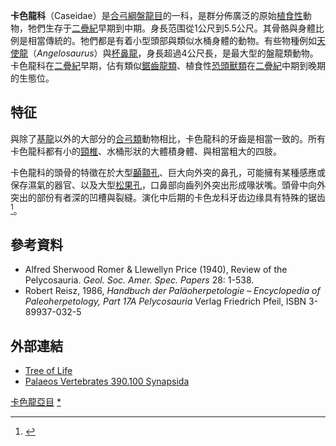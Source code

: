 {{Automatic taxobox
| taxon = Caseidae
| fossil_range = {{fossil_range|300|263}}[[二疊紀|二疊紀]]早到中期
| status = Fossil
| image = cotylorhynchus_BW.jpg
| image_caption = [[杯鼻龍|杯鼻龍]]
| familia_authority = Williston, 1912
| subdivision_ranks = [[屬|屬]]
| subdivision =
*''Alierasaurus''
*[[天使龍屬|天使龍屬]] ''Angelosaurus''
*''Arisierpeton''
*[[卡色龍屬|卡色龍屬]] ''Casea''
*''Caseoides''
*''Caseopsis''
*[[杯鼻龍屬|杯鼻龍屬]] ''Cotylorhynchus''
*[[埃納托龍屬|埃納托龍屬]] ''Ennatosaurus''
*[[始卡色龙属|始卡色龙属]] ''Eocasea''
*''Euromycter''
*''Ruthenosaurus''
*''Oromycter''
*?''Phreatophasma''
*''Trichasaurus''
*''Datheosaurus''
*''Callibrachion''
*?[[諾克斯龍屬|諾克斯龍屬]] ''Knoxosaurus''
}}

'''卡色龍科'''（Caseidae）是[[合弓綱|合弓綱]][[盤龍目|盤龍目]]的一科，是群分佈廣泛的原始[[植食性|植食性]]動物，牠們生存于[[二疊紀|二疊紀]]早期到中期。身長范围從1公尺到5.5公尺。其骨骼與身體比例是相當傳統的。牠們都是有着小型頭部與類似水桶身體的動物。有些物種例如[[天使龍|天使龍]]（''Angelosaurus''）與[[杯鼻龍|杯鼻龍]]，身長超過4公尺長，是最大型的盤龍類動物。卡色龍科在[[二疊紀|二疊紀]]早期，佔有類似[[鋸齒龍類|鋸齒龍類]]、植食性[[恐頭獸類|恐頭獸類]]在[[二疊紀|二疊紀]]中期到晚期的生態位。
== 特征 ==
與除了[[基龍|基龍]]以外的大部分的[[合弓類|合弓類]]動物相比，卡色龍科的牙齒是相當一致的。所有卡色龍科都有小的[[頸椎|頸椎]]、水桶形狀的大體積身體、與相當粗大的四肢。

卡色龍科的頭骨的特徵在於大型[[顳顬孔|顳顬孔]]、巨大向外突的鼻孔，可能擁有某種感應或保存濕氣的器官、以及大型[[松果孔|松果孔]]，口鼻部向齒列外突出形成喙狀嘴。頭骨中向外突出的部份有者深的凹槽與裂縫。演化中后期的卡色龙科牙齿边缘具有特殊的锯齿<ref>{{Cite journal|title=Cranial anatomy ofEnnatosaurus tecton(Synapsida: Caseidae) from the Middle Permian of Russia and the evolutionary relationships of Caseidae|url=http://dx.doi.org/10.1671/0272-4634(2008)28[160:caoets]2.0.co;2|last=Maddin|first=Hillary C.|last2=Sidor|first2=Christian A.|date=2008-03-12|journal=Journal of Vertebrate Paleontology|issue=1|doi=10.1671/0272-4634(2008)28[160:caoets]2.0.co;2|volume=28|pages=160–180|issn=0272-4634|last3=Reisz|first3=Robert R.}}</ref>。
== 參考資料 ==
{{Reflist}}
* Alfred Sherwood Romer & Llewellyn Price (1940), Review of the Pelycosauria. ''Geol. Soc. Amer. Spec. Papers'' 28: 1-538.
* Robert Reisz, 1986, ''Handbuch der Paläoherpetologie – Encyclopedia of Paleoherpetology, Part 17A Pelycosauria''  Verlag Friedrich Pfeil, ISBN 3-89937-032-5

== 外部連結 ==
* [http://tolweb.org/notes/?note_id=466 Tree of Life]{{Wayback|url=http://tolweb.org/notes/?note_id=466 |date=20081211120729 }}
* [https://web.archive.org/web/20060503193950/http://www.palaeos.com/Vertebrates/Units/Unit390/100.html Palaeos Vertebrates 390.100 Synapsida]
{{基底合弓綱|S.}}
{{Taxonbar|from=Q132725}}

[[Category:卡色龍亞目|卡色龍亞目]]
[[Category:卡色龍科|*]]